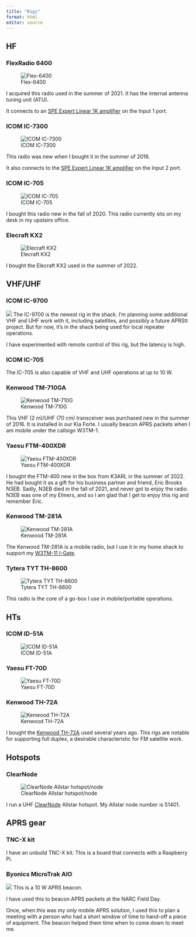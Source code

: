 ```yaml
---
title: "Rigs"
format: html
editor: source
---
```


## HF

### FlexRadio 6400

![Flex-6400](https://edge.flexradio.com/www/offload/20221117142900/FlexRadio_products-2020_6400_45-left_9040-2400x2400px__08082.1594670218.1280.1280__62153.1668463138.1280.1280.jpg){.fig-center}

I acquired this radio used in the summer of 2021. It has the internal antenna tuning unit (ATU).

It connects to an [SPE Expert Linear 1K amplifier](amplifiers.qmd#spe-expert-linear-1k) on the Input 1 port.

### ICOM IC-7300

![ICOM IC-7300](https://static.dxengineering.com/global/images/prod/xlarge/ico-ic-7300_it_xl.jpg){.fig-center}

This radio was new when I bought it in the summer of 2016.

It also connects to the [SPE Expert Linear 1K amplifier](amplifiers.qmd#spe-expert-linear-1k) on the Input 2 port.

### ICOM IC-705

![ICOM IC-705](https://static.dxengineering.com/global/images/prod/xlarge/ico-ic-705_xl.jpg){.fig-center}

I bought this radio new in the fall of 2020. This radio currently sits on my desk in my upstairs office.

### Elecraft KX2

![Elecraft KX2](https://cdn.shopify.com/s/files/1/2029/4979/products/kx2-product-hero_530x@2x.jpg?v=1549861527){.fig-center}

I bought the Elecraft KX2 used in the summer of 2022.

## VHF/UHF

### ICOM IC-9700

![](https://www.gigaparts.com/media/catalog/product/cache/dfaec006bd6782dbad92b9435baa8bcf/i/c/ic_9700.jpg)
The IC-9700 is the newest rig in the shack.
I'm planning some additional VHF and UHF work with it, including satellites, and possibly a future APRStt project.
But for now, it's in the shack being used for local repeater operations.

I have experimented with remote control of this rig, but the latency is high.

### ICOM IC-705

The IC-705 is also capable of VHF and UHF operations at up to 10 W.

### Kenwood TM-710GA {}

![Kenwood TM-710G](https://kasc.kenwood.com/files/website/categories/11/comm/amateur-vhf_uhf_mobiles2.png){.fig-center}

This VHF (2 m)/UHF (70 cm) transceiver was purchased new in the summer of 2016.
It is installed in our Kia Forte.
I usually beacon APRS packets when I am mobile under the callsign W3TM-1.

### Yaesu FTM-400XDR

![Yaesu FTM-400XDR](https://www.yaesu.com/ProductImages/FTM-400DRXDR_thumb.jpg){.fig-center}

I bought the FTM-400 new in the box from K3ARL in the summer of 2022. 
He had bought it as a gift for his business partner and friend, Eric Brooks N3EB.
Sadly, N3EB died in the fall of 2021, and never got to enjoy the radio.
N3EB was one of my Elmers, and so I am glad that I get to enjoy this rig and remember Eric.

### Kenwood TM-281A

![Kenwood TM-281A](https://i.ebayimg.com/images/g/u1YAAOSwMvFivUWN/s-l500.jpg){.fig-center}

The Kenwood TM-281A is a mobile radio, but I use it in my home shack to support my [W3TM-11 I-Gate](https://aprs.fi/#!mt=roadmap&z=11&call=a%2FW3TM-11&timerange=3600&tail=3600).

### Tytera TYT TH-8600

![Tytera TYT TH-8600](https://m.media-amazon.com/images/I/61d1V-d4B4L._AC_SX679_.jpg)

This radio is the core of a go-box I use in mobile/portable operations.

## HTs

### ICOM ID-51A

![ICOM ID-51A](https://static.dxengineering.com/global/images/prod/xlarge/ico-id51aplus2bk_us_xl.jpg){.img-center}

### Yaesu FT-70D

![Yaesu FT-70D](https://www.yaesu.com/ProductImages/FT-70DR_thumb.jpg){.img-center}

### Kenwood TH-72A

![Kenwood TH-72A](https://www.kenwood.com/usa/com/amateur/th-d72a/images/image_product01_big.jpg)

I bought the [Kenwood TH-72A](https://www.kenwood.com/usa/com/amateur/th-d72a/) used several years ago.
This rigs are notable for supporting full duplex, a desirable characteristic for FM satellite work.


## Hotspots

### ClearNode

![ClearNode Allstar hotspot/node](https://www.node-ventures.com/wp-content/uploads/2023/02/CN_1_med.jpg)

I run a UHF [ClearNode](https://node-ventures.com) Allstar hotspot.
My Allstar node number is 51401.


## APRS gear

### TNC-X kit

I have an unbuild TNC-X kit.
This is a board that connects with a Raspberry Pi.

### Byonics MicroTrak AIO

![](https://www.byonics.com/images/mt-aio-2a.300.jpg)
This is a 10 W APRS beacon.

I have used this to beacon APRS packets at the NARC Field Day.

Once, when this was my _only_ mobile APRS solution, I used this to plan a meeting with a person who had a short window of time to hand-off a piece of equipment.
The beacon helped them time when to come down to meet me.

<!-- ### Mobilinkd TNC2 -->

<!-- ![](http://www.mobilinkd.com/wp-content/uploads/2019/04/IMG_20170405_205938.gif) -->
<!-- This TNC2 can connect via Bluetooth with a computer, (iOS or Android) tablet, or (iOS or Android) phone and enables a simple HT to provide nearly full APRS capabilities. -->


